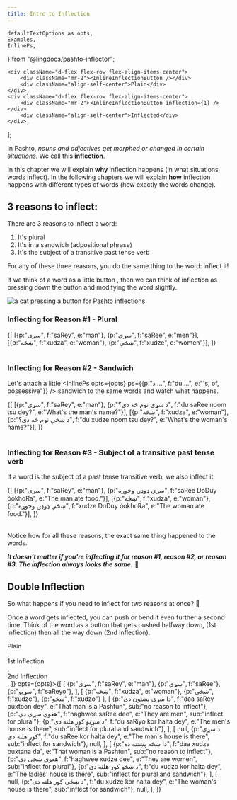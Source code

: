 ---
title: Intro to Inflection
---

<!-- 

Copyright (c) 2021 lingdocs.com 

The content of the chapters/book is licensed by a
Attribution-ShareAlike 4.0 International License (CC BY-SA 4.0)
https://creativecommons.org/licenses/by-sa/4.0/
https://creativecommons.org/licenses/by-sa/4.0/legalcode
    
-->

    defaultTextOptions as opts,
    Examples,
    InlinePs,
} from "@lingdocs/pashto-inflector";

    <div className="d-flex flex-row flex-align-items-center">
        <div className="mr-2"><InlineInflectionButton /></div>
        <div className="align-self-center">Plain</div>
    </div>,
    <div className="d-flex flex-row flex-align-items-center">
        <div className="mr-2"><InlineInflectionButton inflection={1} /></div>
        <div className="align-self-center">Inflected</div>
    </div>,
];

In Pashto, *nouns and adjectives get morphed or changed in certain situations*. We call this **inflection**.

In this chapter we will explain **why** inflection happens (in what situations words inflect). In the following chapters we will explain **how** inflection happens with different types of words (how exactly the words change).

## 3 reasons to inflect:

There are 3 reasons to inflect a word:

1. It's plural
2. It's in a sandwich (adpositional phrase)
3. It's the subject of a transitive past tense verb

For any of these three reasons, you do the same thing to the word: inflect it!

If we think of a word as a little button <InlineInflectionButton />, then we can think of inflection as pressing down the button <InlineInflectionButton inflection={1} /> and modifying the word slightly.

<div className="text-center mb-3">
    <img src={catInflectionGif} alt="a cat pressing a button for Pashto inflections" className="img-fluid" />
</div>

### Inflecting for Reason #1 - Plural

<Table headRow={singleInflectionHeadRow} opts={opts}>{[
    [{p:"سړی", f:"saRey", e:"man"}, {p:"سړي", f:"saRee", e:"men"}],
    [{p:"ښځه", f:"xudza", e:"woman"}, {p:"ښځې", f:"xudze", e:"women"}],
]}</Table>

### Inflecting for Reason #2 - Sandwich

Let's attach a little <InlinePs opts={opts} ps={{p:"د ...", f:"du ...", e:"'s, of, possessive"}} /> sandwich to the same words and watch what happens.

<Table headRow={singleInflectionHeadRow} opts={opts}>{[
    [{p:"سړی", f:"saRey", e:"man"}, {p:"د سړي نوم څه دی؟", f:"du saRee noom tsu dey?", e:"What's the man's name?"}],
    [{p:"ښځه", f:"xudza", e:"woman"}, {p:"د ښځې نوم څه دی؟", f:"du xudze noom tsu dey?", e:"What's the woman's name?"}],
]}</Table>

### Inflecting for Reason #3 - Subject of a transitive past tense verb

If a word is the subject of a past tense transitive verb, we also inflect it.

<Table headRow={singleInflectionHeadRow} opts={opts}>{[
    [{p:"سړی", f:"saRey", e:"man"}, {p:"سړي ډوډۍ وخوړه", f:"saRee DoDuy óokhoRa", e:"The man ate food."}],
    [{p:"ښځه", f:"xudza", e:"woman"}, {p:"ښځې ډوډۍ وخوړه", f:"xudze DoDuy óokhoRa", e:"The woman ate food."}],
]}</Table>

Notice how for all these reasons, the exact same thing happened to the words. 

***It doesn't matter if you're inflecting it for reason #1, reason #2, or reason #3. The inflection always looks the same.*** 🤯  

## Double Inflection

So what happens if you need to inflect for two reasons at once? 🤔 

Once a word gets inflected, you can push or bend it even further a second time. Think of the word as a button that gets pushed halfway down, <InlineInflectionButton inflection={1} /> (1st inflection) then all the way down <InlineInflectionButton inflection={2} /> (2nd inflection).

<Table wide headRow={[
    <div className="d-flex flex-row flex-align-items-center">
        <div className="mr-2"><InlineInflectionButton /></div>
        <div className="align-self-center">Plain</div>
    </div>,
    <div className="d-flex flex-row flex-align-items-center">
        <div className="mr-2"><InlineInflectionButton inflection={1} /></div>
        <div className="align-self-center">1st Inflection</div>
    </div>,
    <div className="d-flex flex-row flex-align-items-center">
        <div className="mr-2"><InlineInflectionButton inflection={2} /></div>
        <div className="align-self-center">2nd Inflection</div>
    </div>,
]} opts={opts}>{[
    [
        {p:"سړی", f:"saRey", e:"man"}, 
        {p:"سړي", f:"saRee"}, 
        {p:"سړیو", f:"saReyo"},
    ],
    [
        {p:"ښځه", f:"xudza", e:"woman"}, 
        {p:"ښځې", f:"xudze"}, {p:"ښځو", f:"xudzo"}
    ],
    [
        {p:"دا سړی پښتون دی", f:"daa saRey puxtoon dey", e:"That man is a Pashtun", sub:"no reason to inflect"},
        {p:"هغوي سړي دي", f:"haghwee saRee dee", e:"They are men", sub:"inflect for plural"},
        {p:"د سړیو کور هلته دی", f:"du saRiyo kor halta dey", e:"The men's house is there", sub:"inflect for plural and sandwich"},
    ],
    [
        null,
        {p:"د سړي کور هلته دی", f:"du saRee kor halta dey", e:"The man's house is there", sub:"inflect for sandwich"},
        null,
    ],
    [
        {p:"دا ښځه پښتنه ده", f:"daa xudza puxtana da", e:"That woman is a Pashtun", sub:"no reason to inflect"},
        {p:"هغوي ښځې دي", f:"haghwee xudze dee", e:"They are women", sub:"inflect for plural"},
        {p:"د ښځو کور هلته دی", f:"du xudzo kor halta dey", e:"The ladies' house is there", sub:"inflect for plural and sandwich"},
    ],
    [
        null,
        {p:"د ښځې کور هلته دی", f:"du xudze kor halta dey", e:"The woman's house is there", sub:"inflect for sandwich"},
        null,
    ],
]}</Table>
